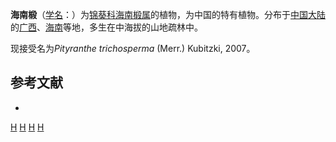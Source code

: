 {{Speciesbox 
| taxon = Hainania trichosperma 
| authority = Merr., 1935
| synonyms = ''Diplodiscus trichospermus'' <small>(Merr.) Y.Tang, M.G.Gilbert & Dorr</small>
}}

'''海南椴'''（[[学名|学名]]：{{lang|la|''Hainania trichosperma''}}）为[[锦葵科|锦葵科]][[海南椴属|海南椴属]]的植物，为中国的特有植物。分布于[[中国大陆|中国大陆]]的[[广西|广西]]、[[海南|海南]]等地，多生在中海拔的山地疏林中。

现接受名为''Pityranthe trichosperma'' (Merr.) Kubitzki, 2007。

== 参考文献 ==
<div class="references-small">
* {{cite web| url =http://www.bioinfo.cn/db05/KmzwSpecies.php?action=view&id=22472| title =海南椴| work =《中国高等植物数据库全库》| publisher =中国科学院微生物研究所| author =昆明植物研究所| accessdate =2009-02-25| deadurl =yes| archiveurl =https://web.archive.org/web/20160305004230/http://www.bioinfo.cn/db05/KmzwSpecies.php?action=view&id=22472| archivedate =2016-03-05}}
</div>
{{Taxonbar|from=Q1024187}}

[[Category:杯萼亞科|H]]
[[Category:中國特有植物|H]]
[[Category:海南植物|H]]
[[Category:1935年描述的植物|H]]